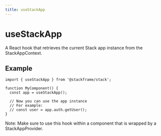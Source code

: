 ```yaml
---
title: useStackApp
---
```


# useStackApp

A React hook that retrieves the current Stack app instance from the StackAppContext.

## Example

```tsx
import { useStackApp } from '@stackframe/stack';

function MyComponent() {
  const app = useStackApp();
  
  // Now you can use the app instance
  // For example:
  // const user = app.auth.getUser();
}
```

Note: Make sure to use this hook within a component that is wrapped by a StackAppProvider.